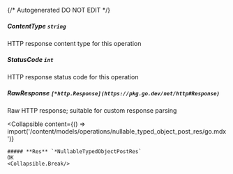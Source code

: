 {/* Autogenerated DO NOT EDIT  */}

##### **ContentType** `string`
HTTP response content type for this operation

##### **StatusCode** `int`
HTTP response status code for this operation

##### **RawResponse** `[*http.Response](https://pkg.go.dev/net/http#Response)`
Raw HTTP response; suitable for custom response parsing

<Collapsible
    content={() => import('/content/models/operations/nullable_typed_object_post_res/go.mdx')}
>
    ##### **Res** `*NullableTypedObjectPostRes`
    OK
    <Collapsible.Break/>
</Collapsible>

